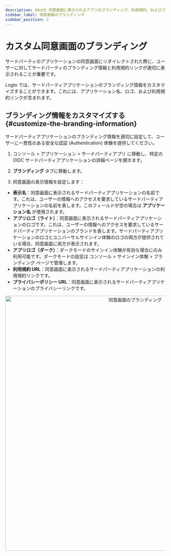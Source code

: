```yaml
---
description: OAuth 同意画面に表示されるアプリのブランディング、利用規約、およびプライバシーをカスタマイズして、ユーザーの信頼を築き、認可 (Authorization) を向上させます。
sidebar_label: 同意画面のブランディング
sidebar_position: 2
---
```



# カスタム同意画面のブランディング

サードパーティのアプリケーションの同意画面にリダイレクトされた際に、ユーザーに対してサードパーティのブランディング情報と利用規約リンクが適切に表示されることが重要です。

Logto では、サードパーティアプリケーションのブランディング情報をカスタマイズすることができます。これには、アプリケーション名、ロゴ、および利用規約リンクが含まれます。

## ブランディング情報をカスタマイズする \{#customize-the-branding-information}

サードパーティアプリケーションのブランディング情報を適切に設定して、ユーザーに一貫性のある安全な認証 (Authentication) 体験を提供してください。

1. <CloudLink to="/applications/third-party-applications">
     コンソール > アプリケーション > サードパーティアプリ
   </CloudLink>
   に移動し、特定の OIDC サードパーティアプリケーションの詳細ページを開きます。

2. **ブランディング** タブに移動します。

3. 同意画面の表示情報を設定します：

- **表示名**：同意画面に表示されるサードパーティアプリケーションの名前です。これは、ユーザーの情報へのアクセスを要求しているサードパーティアプリケーションの名前を表します。このフィールドが空の場合は **アプリケーション名** が使用されます。
- **アプリロゴ（ライト）**：同意画面に表示されるサードパーティアプリケーションのロゴです。これは、ユーザーの情報へのアクセスを要求しているサードパーティアプリケーションのブランドを表します。サードパーティアプリケーションのロゴとユニバーサルサインイン体験のロゴの両方が提供されている場合、同意画面に両方が表示されます。
- **アプリロゴ（ダーク）**：ダークモードのサインイン体験が有効な場合にのみ利用可能です。ダークモードの設定は <CloudLink to="/sign-in-experience/branding">コンソール > サインイン体験 > ブランディング</CloudLink> ページで管理します。
- **利用規約 URL**：同意画面に表示されるサードパーティアプリケーションの利用規約リンクです。
- **プライバシーポリシー URL**：同意画面に表示されるサードパーティアプリケーションのプライバシーリンクです。

<center>
  <img src={ConsentScreenBranding} alt="同意画面のブランディング" width="800" />
</center>
